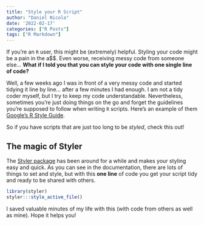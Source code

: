 ```yaml
---
title: "Style your R Script"
author: "Daniel Nicola"
date: '2022-02-17'
categories: ["R Posts"]
tags: ["R Markdown"]
---
```


If you're an `R` user, this might be (extremely) helpful. Styling your code might be a pain in the a\$\$. Even worse, receiving messy code from someone else... **What if I told you that you can style your code with one single line of code?**

Well, a few weeks ago I was in front of a very messy code and started tidying it line by line... after a few minutes I had enough. I am not a tidy coder myself, but I try to keep my code understandable. Nevertheless, sometimes you're just doing things on the go and forget the guidelines you're supposed to follow when writing `R` scripts. Here's an example of them [Google's R Style Guide](http://web.stanford.edu/class/cs109l/unrestricted/resources/google-style.html).

So if you have scripts that are just too long to be *styled*, check this out!

## The magic of Styler

The [Styler package](https://www.rdocumentation.org/packages/styler/versions/1.6.2) has been around for a while and makes your styling easy and quick. As you can see in the documentation, there are lots of things to set and style, but with this **one line** of code you get your script tidy and ready to be shared with others.

```r
library(styler)
styler:::style_active_file()
```

I saved valuable minutes of my life with this (with code from others as well as mine). Hope it helps you!
